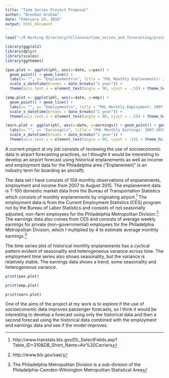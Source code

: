 ```yaml
---
title: "Time Series Project Proposal"
author: "Brendan Graham"
date: "February 24, 2016"
output: html_document
---
```


```r

load("~/R Working Directory/Villanova/time_series_and_forecasting/project/phl/data/phl.rda")

library(ggplot2)
library(dplyr)
library(scales)
library(ggthemes)

(pax.plot <- ggplot(phl, aes(x=date, y=pax)) + 
  geom_point() + geom_line() + 
  labs(x= "", y= "Enplanements\n", title = "PHL Monthly Enplanements: 2007-2015\n") + 
  scale_x_datetime(breaks = date_breaks("1 year")) + 
  theme(axis.text.x = element_text(angle = 90, vjust = -.5)) + theme_hc())

(emp.plot <- ggplot(phl, aes(x=date, y=emp)) + 
  geom_point() + geom_line() + 
  labs(x= "", y= "Employment\n", title = "PHL Monthly Employment: 2007-2015\n") + 
  scale_x_datetime(breaks = date_breaks("1 year")) + 
  theme(axis.text.x = element_text(angle = 90, vjust = -.5)) + theme_hc())

(earn.plot <- ggplot(phl, aes(x=date, y=earnings)) + geom_point() + geom_line() + 
  labs(x= "", y= "Earnings\n", title = "PHL Monthly Earnings: 2007-2015\n") + 
  scale_x_datetime(breaks = date_breaks("1 year")) + 
  theme(axis.text.x = element_text(angle = 90, vjust = .5)) + theme_hc())

```


A current project at my job consists of reviewing the use of socioeconomic data in airport forecasting practices, so I thought it would be interesting to develop an airport forecast using historical enplanements as well as income and employment data for the Philadelphia area ("Enplanement" is an industry term for boarding an aircraft). 


The data set I have consists of 104 monthly observations of enplanements, employment and income from 2007 to August 2015. The enplanement data is T-100 domestic market data from the Bureau of Transportation Statistics which consists of monthly enplanements by originating airport.^[http://www.transtats.bts.gov/DL_SelectFields.asp?Table_ID=310&DB_Short_Name=Air%20Carriers] The employment data is from the Current Employment Statistics (CES) program run by the Bureau of Labor Statistics and consists of not seasonally adjusted, non-farm employees for the Philadelphia Metropolitan Division.^[http://www.bls.gov/sae/] The earnings data also comes from CES and consists of average weekly earnings for private (non-governmental) employees for the Philadelphia Metropolitan Division, which I multiplied by 4 to estimate average monthly earnings.^[The Philadelphia Metropolitan Division is a sub-division of the Philadelphia-Camden-Wilmington Metropolitan Statistical Area]

The time series plot of historical monthly enplanements has a cyclical pattern evident of seasonality and heterogeneous variance across time. The employment time series also shows seasonality, but the variance is relatively stable. The earnings data shows a trend, some seasonality and heterogeneous variance.



```r

print(pax.plot)

```



```r

print(emp.plot)

```



```r

print(earn.plot)

```


One of the aims of the project at my work is to explore if the use of socioeconomic data improves passenger forecasts, so I think it would be interesting to develop a forecast using only the historical data and then a second forecast using the historical data combined with the employment and earnings data and see if the model improves.
